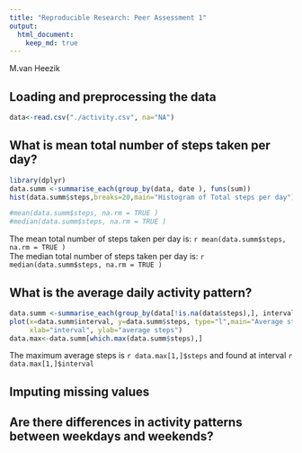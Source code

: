 ```yaml
---
title: "Reproducible Research: Peer Assessment 1"
output: 
  html_document:
    keep_md: true
---
```

M.van Heezik

## Loading and preprocessing the data
```r
data<-read.csv("./activity.csv", na="NA")
```

## What is mean total number of steps taken per day?
```r
library(dplyr)
data.summ <-summarise_each(group_by(data, date ), funs(sum))
hist(data.summ$steps,breaks=20,main="Histogram of Total steps per day")

#mean(data.summ$steps, na.rm = TRUE )
#median(data.summ$steps, na.rm = TRUE )

```
The mean total number of steps taken per day is: `r mean(data.summ$steps, na.rm = TRUE )`  
The median total number of steps taken per day is: `r median(data.summ$steps, na.rm = TRUE )`

## What is the average daily activity pattern?
```r
data.summ <-summarise_each(group_by(data[!is.na(data$steps),], interval ), funs(mean))
plot(x=data.summ$interval, y=data.summ$steps, type="l",main="Average steps per interval",
     xlab="interval", ylab="average steps")
data.max<-data.summ[which.max(data.summ$steps),]

```

The maximum average steps is `r data.max[1,]$steps` and found at interval `r data.max[1,]$interval`


## Imputing missing values



## Are there differences in activity patterns between weekdays and weekends?
